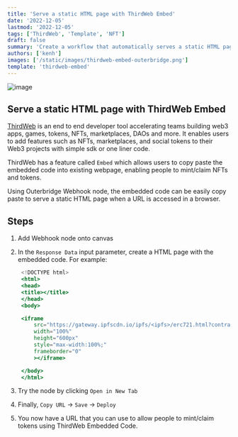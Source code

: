 ```yaml
---
title: 'Serve a static HTML page with ThirdWeb Embed'
date: '2022-12-05'
lastmod: '2022-12-05'
tags: ['ThirdWeb', 'Template', 'NFT']
draft: false
summary: 'Create a workflow that automatically serves a static HTML page with ThirdWeb Embed when a link is accessed'
authors: ['kenh']
images: ['/static/images/thirdweb-embed-outerbridge.png']
template: 'thirdweb-embed'
---
```


![image](https://outerbridgepage.s3.eu-west-1.amazonaws.com/ThirdWebEmbed.gif)

## Serve a static HTML page with ThirdWeb Embed

[ThirdWeb](https://www.thirdweb.com/) is an end to end developer tool accelerating teams building web3 apps, games, tokens, NFTs, marketplaces, DAOs and more.
It enables users to add features such as NFTs, marketplaces, and social tokens to their Web3 projects with simple sdk or one liner code.

ThirdWeb has a feature called `Embed` which allows users to copy paste the embedded code into existing webpage, enabling people to mint/claim NFTs and tokens.

Using Outerbridge Webhook node, the embedded code can be easily copy paste to serve a static HTML page when a URL is accessed in a browser.

## Steps

1. Add Webhook node onto canvas
2. In the `Response Data` input parameter, create a HTML page with the embedded code. For example:

   ```jsx
    <!DOCTYPE html>
    <html>
    <head>
    <title></title>
    </head>
    <body>

    <iframe
        src="https://gateway.ipfscdn.io/ipfs/<ipfs>/erc721.html?contract=0x6a8c7F715D5f044437dA5b0576eD1289eC9b7eB6&chainId=5"
        width="100%"
        height="600px"
        style="max-width:100%;"
        frameborder="0"
        ></iframe>

    </body>
    </html>
   ```

3. Try the node by clicking `Open in New Tab`
4. Finally, `Copy URL` -> `Save` -> `Deploy`
5. You now have a URL that you can use to allow people to mint/claim tokens using ThirdWeb Embedded Code.
